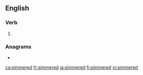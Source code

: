 ==English==

===Verb===
{{head|en|verb form}}

# {{en-past of|simmer}}

===Anagrams===
* {{l|en|immersed}}

[[ca:simmered]]
[[fr:simmered]]
[[ja:simmered]]
[[fi:simmered]]
[[vi:simmered]]